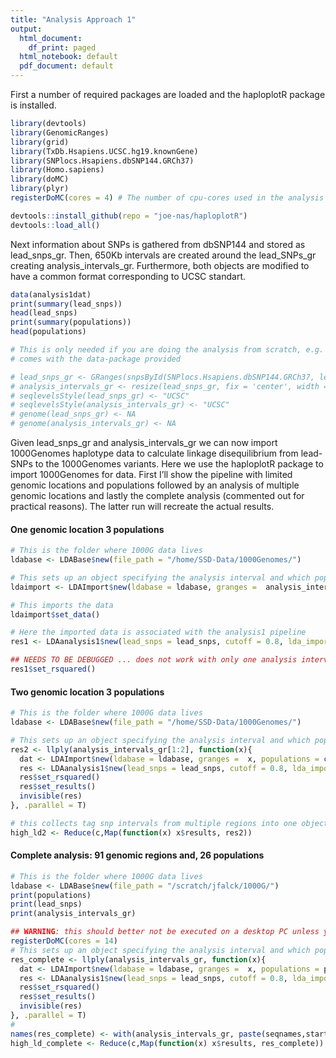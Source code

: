 ```yaml
---
title: "Analysis Approach 1"
output:
  html_document:
    df_print: paged
  html_notebook: default
  pdf_document: default
---
```


First a number of required packages are loaded and the haploplotR package is installed.
```r
library(devtools)
library(GenomicRanges)
library(grid)
library(TxDb.Hsapiens.UCSC.hg19.knownGene)
library(SNPlocs.Hsapiens.dbSNP144.GRCh37)
library(Homo.sapiens)
library(doMC)
library(plyr)
registerDoMC(cores = 4) # The number of cpu-cores used in the analysis

devtools::install_github(repo = "joe-nas/haploplotR")
devtools::load_all()
```


Next information about SNPs is gathered from dbSNP144 and stored as lead_snps_gr. Then, 650Kb intervals are created around the lead_SNPs_gr creating analysis_intervals_gr. Furthermore, both objects are modified to have a common format corresponding to UCSC standart.
```r
data(analysis1dat)
print(summary(lead_snps))
head(lead_snps)
print(summary(populations))
head(populations)

# This is only needed if you are doing the analysis from scratch, e.g. if you start with raw SNP ids. Here such data 
# comes with the data-package provided

# lead_snps_gr <- GRanges(snpsById(SNPlocs.Hsapiens.dbSNP144.GRCh37, lead_snps))
# analysis_intervals_gr <- resize(lead_snps_gr, fix = 'center', width = 6.5e5)
# seqlevelsStyle(lead_snps_gr) <- "UCSC"
# seqlevelsStyle(analysis_intervals_gr) <- "UCSC"
# genome(lead_snps_gr) <- NA
# genome(analysis_intervals_gr) <- NA
```

Given lead_snps_gr and analysis_intervals_gr we can now import 1000Genomes haplotype data to calculate linkage disequilibrium from lead-SNPs to the 1000Genomes variants. Here we use the haploplotR package to import 1000Genomes for data. First I'll show the pipeline with limited genomic locations and populations followed by an analysis of multiple genomic locations and lastly the complete analysis (commented out for practical reasons). The latter run will recreate the actual results.

#### One genomic location 3 populations

```r
# This is the folder where 1000G data lives
ldabase <- LDABase$new(file_path = "/home/SSD-Data/1000Genomes/")

# This sets up an object specifying the analysis interval and which populations are to be analyzed
ldaimport <- LDAImport$new(ldabase = ldabase, granges =  analysis_intervals_gr[1], populations = c("CEU","CHB","JPT"))

# This imports the data
ldaimport$set_data()

# Here the imported data is associated with the analysis1 pipeline
res1 <- LDAanalysis1$new(lead_snps = lead_snps, cutoff = 0.8, lda_import = ldaimport)

## NEEDS TO BE DEBUGGED ... does not work with only one analysis interval
res1$set_rsquared()

```

#### Two genomic location 3 populations

```R
# This is the folder where 1000G data lives
ldabase <- LDABase$new(file_path = "/home/SSD-Data/1000Genomes/")

# This sets up an object specifying the analysis interval and which populations are to be analyzed
res2 <- llply(analysis_intervals_gr[1:2], function(x){
  dat <- LDAImport$new(ldabase = ldabase, granges =  x, populations = c("CEU","CHB"))$set_data()
  res <- LDAanalysis1$new(lead_snps = lead_snps, cutoff = 0.8, lda_import = dat, gr = x)
  res$set_rsquared()
  res$set_results()
  invisible(res)
}, .parallel = T)

# this collects tag snp intervals from multiple regions into one object
high_ld2 <- Reduce(c,Map(function(x) x$results, res2))
```


#### Complete analysis: 91 genomic regions and, 26 populations

```R

# This is the folder where 1000G data lives
ldabase <- LDABase$new(file_path = "/scratch/jfalck/1000G/")
print(populations)
print(lead_snps)
print(analysis_intervals_gr)

## WARNING: this should better not be executed on a desktop PC unless you have enough memory.
registerDoMC(cores = 14)
# This sets up an object specifying the analysis interval and which populations are to be analyzed
res_complete <- llply(analysis_intervals_gr, function(x){
  dat <- LDAImport$new(ldabase = ldabase, granges =  x, populations = populations)$set_data()
  res <- LDAanalysis1$new(lead_snps = lead_snps, cutoff = 0.8, lda_import = dat, gr = x)
  res$set_rsquared()
  res$set_results()
  invisible(res)
}, .parallel = T)
# 
names(res_complete) <- with(analysis_intervals_gr, paste(seqnames,start,end,sep = ":"))
high_ld_complete <- Reduce(c,Map(function(x) x$results, res_complete))
```

